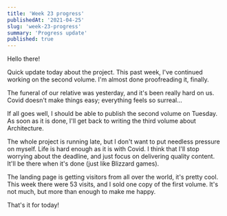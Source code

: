 ```yaml
---
title: 'Week 23 progress'
publishedAt: '2021-04-25'
slug: 'week-23-progress'
summary: 'Progress update'
published: true
---
```


Hello there!

Quick update today about the project. This past week, I've continued working on the second volume. I'm almost done proofreading it, finally.

The funeral of our relative was yesterday, and it's been really hard on us. Covid doesn't make things easy; everything feels so surreal...

If all goes well, I should be able to publish the second volume on Tuesday. As soon as it is done, I'll get back to writing the third volume about Architecture.

The whole project is running late, but I don't want to put needless pressure on myself. Life is hard enough as it is with Covid. I think that I'll stop worrying about the deadline, and just focus on delivering quality content. It'll be there when it's done (just like Blizzard games).

The landing page is getting visitors from all over the world, it's pretty cool. This week there were 53 visits, and I sold one copy of the first volume. It's not much, but more than enough to make me happy.

That's it for today!

<BlogPostSignature />
